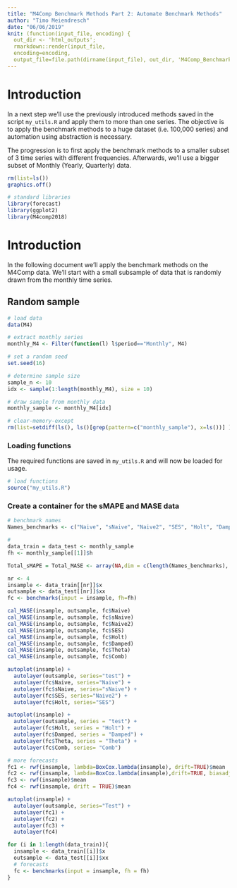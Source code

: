 ```yaml
---
title: "M4Comp Benchmark Methods Part 2: Automate Benchmark Methods"
author: "Timo Meiendresch"
date: "06/06/2019"
knit: (function(input_file, encoding) {
  out_dir <- 'html_outputs';
  rmarkdown::render(input_file,
  encoding=encoding,
  output_file=file.path(dirname(input_file), out_dir, 'M4Comp_Benchmarks2.html'))})
---
```


# Introduction

In a next step we'll use the previously introduced methods saved in the script `my_utils.R` and apply them to more than one series. The objective is to apply the benchmark methods to a huge dataset (i.e. 100,000 series) and automation using abstraction is necessary. 

The progression is to first apply the benchmark methods to a smaller subset of 3 time series with different frequencies. Afterwards, we'll use a bigger subset of Monthly (Yearly, Quarterly) data.

```r
rm(list=ls())
graphics.off()
```

```r
# standard libraries
library(forecast)
library(ggplot2)
library(M4comp2018)
```

# Introduction

In the following document we'll apply the benchmark methods on the M4Comp data. We'll start with a small subsample of data that is randomly drawn from the monthly time series. 

## Random sample 

```r
# load data
data(M4)

# extract monthly series 
monthly_M4 <- Filter(function(l) l$period=="Monthly", M4)

# set a random seed
set.seed(16)

# determine sample size
sample_n <- 10
idx <- sample(1:length(monthly_M4), size = 10)

# draw sample from monthly data
monthly_sample <- monthly_M4[idx]

# clear-memory-except
rm(list=setdiff(ls(), ls()[grep(pattern=c("monthly_sample"), x=ls())] ) )
```

### Loading functions

The required functions are saved in `my_utils.R` and will now be loaded for usage. 

```r
# load functions
source("my_utils.R")
```

### Create a container for the sMAPE and MASE data

```r
# benchmark names 
Names_benchmarks <- c("Naive", "sNaive", "Naive2", "SES", "Holt", "Damped", "Theta", "Com")

#
data_train = data_test <- monthly_sample
fh <- monthly_sample[[1]]$h

Total_sMAPE = Total_MASE <- array(NA,dim = c(length(Names_benchmarks), fh, length(data_train)))
```

```r
nr <- 4
insample <- data_train[[nr]]$x
outsample <- data_test[[nr]]$xx
fc <- benchmarks(input = insample, fh=fh)

cal_MASE(insample, outsample, fc$Naive)
cal_MASE(insample, outsample, fc$sNaive)
cal_MASE(insample, outsample, fc$Naive2)
cal_MASE(insample, outsample, fc$SES)
cal_MASE(insample, outsample, fc$Holt)
cal_MASE(insample, outsample, fc$Damped)
cal_MASE(insample, outsample, fc$Theta)
cal_MASE(insample, outsample, fc$Comb)

autoplot(insample) +
  autolayer(outsample, series="test") +
  autolayer(fc$Naive, series="Naive") +
  autolayer(fc$sNaive, series="sNaive") +
  autolayer(fc$SES, series="Naive2") +
  autolayer(fc$Holt, series="SES")

autoplot(insample) +
  autolayer(outsample, series = "test") +
  autolayer(fc$Holt, series = "Holt") +
  autolayer(fc$Damped, series = "Damped") +
  autolayer(fc$Theta, series = "Theta") +
  autolayer(fc$Comb, series= "Comb") 

# more forecasts
fc1 <- rwf(insample, lambda=BoxCox.lambda(insample), drift=TRUE)$mean
fc2 <- rwf(insample, lambda=BoxCox.lambda(insample),drift=TRUE, biasadj=TRUE)$mean
fc3 <- rwf(insample)$mean
fc4 <- rwf(insample, drift = TRUE)$mean

autoplot(insample) +
  autolayer(outsample, series="Test") +
  autolayer(fc1) +
  autolayer(fc2) +
  autolayer(fc3) +
  autolayer(fc4)

for (i in 1:length(data_train)){
  insample <- data_train[[i]]$x
  outsample <- data_test[[i]]$xx
  # forecasts
  fc <- benchmarks(input = insample, fh = fh)
}
```



